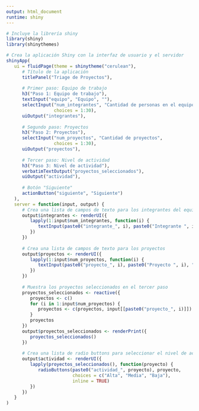 ```yaml
---
output: html_document
runtime: shiny
---
```



```r

# Incluye la librería shiny
library(shiny)
library(shinythemes)

# Crea la aplicación Shiny con la interfaz de usuario y el servidor
shinyApp(
   ui = fluidPage(theme = shinytheme("cerulean"),
      # Título de la aplicación
      titlePanel("Triage de Proyectos"),
      
      # Primer paso: Equipo de trabajo
      h3("Paso 1: Equipo de trabajo"),
      textInput("equipo", "Equipo", ""),
      selectInput("num_integrantes", "Cantidad de personas en el equipo",
                  choices = 1:30),
      uiOutput("integrantes"),
      
      # Segundo paso: Proyectos
      h3("Paso 2: Proyectos"),
      selectInput("num_proyectos", "Cantidad de proyectos",
                  choices = 1:30),
      uiOutput("proyectos"),
      
      # Tercer paso: Nivel de actividad
      h3("Paso 3: Nivel de actividad"),
      verbatimTextOutput("proyectos_seleccionados"),
      uiOutput("actividad"),
      
      # Botón "Siguiente"
      actionButton("siguiente", "Siguiente")
   ),
   server = function(input, output) {
      # Crea una lista de campos de texto para los integrantes del equipo
      output$integrantes <- renderUI({
         lapply(1:input$num_integrantes, function(i) {
            textInput(paste0("integrante_", i), paste0("Integrante ", i), "")
         })
      })
      
      # Crea una lista de campos de texto para los proyectos
      output$proyectos <- renderUI({
         lapply(1:input$num_proyectos, function(i) {
            textInput(paste0("proyecto_", i), paste0("Proyecto ", i), "")
         })
      })
      
      # Muestra los proyectos seleccionados en el tercer paso
      proyectos_seleccionados <- reactive({
         proyectos <- c()
         for (i in 1:input$num_proyectos) {
            proyectos <- c(proyectos, input[[paste0("proyecto_", i)]])
         }
         proyectos
      })
      output$proyectos_seleccionados <- renderPrint({
         proyectos_seleccionados()
      })
      
      # Crea una lista de radio buttons para seleccionar el nivel de actividad de cada proyecto
      output$actividad <- renderUI({
         lapply(proyectos_seleccionados(), function(proyecto) {
            radioButtons(paste0("actividad_", proyecto), proyecto,
                         choices = c("Alta", "Media", "Baja"),
                         inline = TRUE)
         })
      })
   }
)


```
